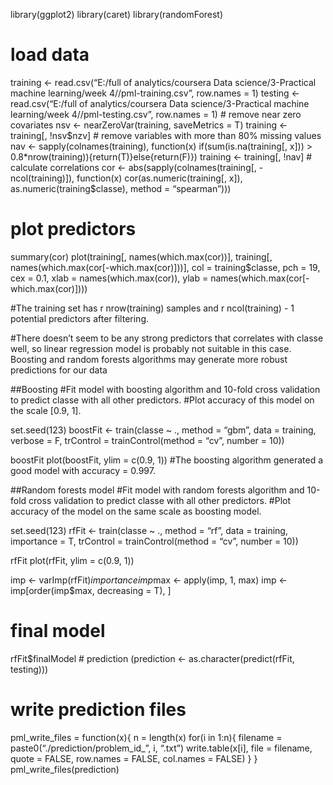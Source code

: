 library(ggplot2)
library(caret)
library(randomForest)


# load data
training <- read.csv("E:/full of analytics/coursera Data science/3-Practical machine learning/week 4//pml-training.csv", row.names = 1)
testing <- read.csv("E:/full of analytics/coursera Data science/3-Practical machine learning/week 4//pml-testing.csv", row.names = 1)
# remove near zero covariates
nsv <- nearZeroVar(training, saveMetrics = T)
training <- training[, !nsv$nzv]
# remove variables with more than 80% missing values
nav <- sapply(colnames(training), function(x) if(sum(is.na(training[, x])) > 0.8*nrow(training)){return(T)}else{return(F)})
training <- training[, !nav]
# calculate correlations
cor <- abs(sapply(colnames(training[, -ncol(training)]), function(x) cor(as.numeric(training[, x]), as.numeric(training$classe), method = "spearman")))

# plot predictors 
summary(cor)
plot(training[, names(which.max(cor))], training[, names(which.max(cor[-which.max(cor)]))], col = training$classe, pch = 19, cex = 0.1, xlab = names(which.max(cor)), ylab = names(which.max(cor[-which.max(cor)])))

#The training set has r nrow(training) samples and r ncol(training) - 1 potential predictors after filtering.

#There doesn't seem to be any strong predictors that correlates with classe well, so linear regression model is probably not suitable in this case. Boosting and random forests algorithms may generate more robust predictions for our data

##Boosting
#Fit model with boosting algorithm and 10-fold cross validation to predict classe with all other predictors.
#Plot accuracy of this model on the scale [0.9, 1].

set.seed(123)
boostFit <- train(classe ~ ., method = "gbm", data = training, verbose = F, trControl = trainControl(method = "cv", number = 10))

boostFit
plot(boostFit, ylim = c(0.9, 1))
#The boosting algorithm generated a good model with accuracy = 0.997.

##Random forests model
#Fit model with random forests algorithm and 10-fold cross validation to predict classe with all other predictors.
#Plot accuracy of the model on the same scale as boosting model.

set.seed(123)
rfFit <- train(classe ~ ., method = "rf", data = training, importance = T, trControl = trainControl(method = "cv", number = 10))

rfFit
plot(rfFit, ylim = c(0.9, 1))

imp <- varImp(rfFit)$importance
imp$max <- apply(imp, 1, max)
imp <- imp[order(imp$max, decreasing = T), ]

# final model
rfFit$finalModel
# prediction
(prediction <- as.character(predict(rfFit, testing)))

# write prediction files
pml_write_files = function(x){
  n = length(x)
  for(i in 1:n){
    filename = paste0("./prediction/problem_id_", i, ".txt")
    write.table(x[i], file = filename, quote = FALSE, row.names = FALSE, col.names = FALSE)
  }
}
pml_write_files(prediction)